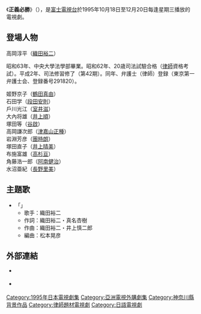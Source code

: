 {{Infobox television
| show_name          = 正義必勝<br /><small>{{lang|ja|正義は勝つ!}}</small>
| image              = 
| caption            = 
| format             = 連續劇
| camera             = 
| picture_format     = 
| runtime            = 
| creator            = 脚本：<br />戸田山雅司、旭井寧、青柳祐美子、田辺満
| director           = 
| developer          = 
| executive_producer = 
| starring           = [[織田裕二|織田裕二]]、[[鶴田真由|鶴田真由]]
| narrated           = 
| country            = {{JPN}}
| network            = [[富士電視台|富士電視台]]
| first_aired        = 1995年10月18日
| last_aired         = 12月20日
| num_episodes       = 
| website            = 
| imdb_id            = 
| tv_com_id          = 
}}
《'''正義必勝'''》（{{lang-ja|正義は勝つ}}），是[[富士電視台|富士電視台]]於1995年10月18日至12月20日每逢星期三播放的電視劇。

==登場人物==
;高岡淳平（[[織田裕二|織田裕二]]）
昭和63年、中央大學法學部畢業。昭和62年、20歳司法試驗合格（[[律師|律師]]資格考試）。平成2年、司法修習修了（第42期）。同年、弁護士（律師）登録（東京第一弁護士会、登録番号291820）。
;姬野京子（[[鶴田真由|鶴田真由]]）
;石田学（[[段田安則|段田安則]]）
;戶川光江（[[室井滋|室井滋]]）
;大內将雄（[[井上順|井上順]]）
;塚田等（[[谷啟|谷啟]]）
;高岡謙次郎（[[津嘉山正種|津嘉山正種]]）
;岩淵芳彦（[[團時朗|團時朗]]）
;塚田直子（[[井上晴美|井上晴美]]）
;布施富雄（[[高杉亘|高杉亘]]）
;角藤浩一郎（[[阿南健治|阿南健治]]）
;水沼亜紀（[[長野里美|長野里美]]）

==主題歌==
* 「{{lang|ja|愛までもうすぐだから}}」
** 歌手：織田裕二
** 作詞：織田裕二・真名杏樹
** 作曲：織田裕二・井上慎二郎
** 編曲：松本晃彦

==外部連結==
*{{ja}}[https://web.archive.org/web/20091006000950/http://www.ponycanyon.co.jp/odayuji/seigi/index.html {{lang|ja|正義は勝つ!}}]
*{{ja}}[https://web.archive.org/web/20100125014111/http://wwwz.fujitv.co.jp/otn/b_hp/909200132.html {{lang|ja|正義は勝つ!}}]
{{周三劇場}}
{{jp-tv-stub}}

{{DEFAULTSORT:Seigi wa Katsu}}
[[Category:1995年日本電視劇集|Category:1995年日本電視劇集]]
[[Category:亞洲電視外購劇集|Category:亞洲電視外購劇集]]
[[Category:神奈川縣背景作品|Category:神奈川縣背景作品]]
[[Category:律師題材電視劇|Category:律師題材電視劇]]
[[Category:日語電視劇|Category:日語電視劇]]